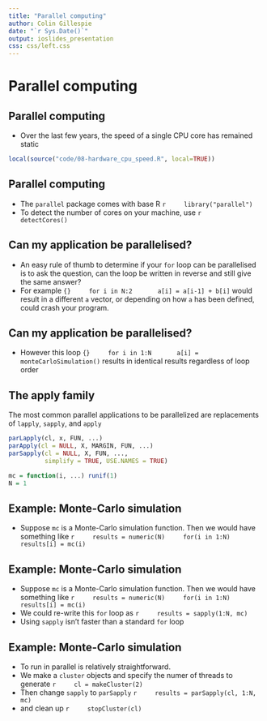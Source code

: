 ```yaml
---
title: "Parallel computing"
author: Colin Gillespie
date: "`r Sys.Date()`"
output: ioslides_presentation
css: css/left.css
---
```

<!--
%\VignetteEngine{knitr::rmarkdown}
%\VignetteIndexEntry{Slides: Parallel computing}
-->

# Parallel computing
## Parallel computing

  * Over the last few years, the speed of a single CPU core has remained static 
  
```r
local(source("code/08-hardware_cpu_speed.R", local=TRUE))
```
  

## Parallel computing

  * The `parallel` package comes with base R
    ```r
    library("parallel")
    ```
  * To detect the number of cores on your machine, use
    ```r
    detectCores()
    ```
    
## Can my application be parallelised?    

  * An easy rule of thumb to determine if your `for` loop can be parallelised is
to ask the question, can the loop be written in reverse and still give the same
answer? 
  * For example
    ```{}
    for i in N:2
      a[i] = a[i-1] + b[i]
    ```
would result in a different `a` vector, or depending on how `a` has been
defined, could crash your program. 

## Can my application be parallelised?    

  * However this loop
    ```{}
    for i in 1:N
      a[i] = monteCarloSimulation()
    ```
results in identical results regardless of loop order

  
## The apply family

The most common parallel applications to be parallelized are replacements of `lapply`, `sapply`, and  `apply`

```r
parLapply(cl, x, FUN, ...)
parApply(cl = NULL, X, MARGIN, FUN, ...)
parSapply(cl = NULL, X, FUN, ..., 
          simplify = TRUE, USE.NAMES = TRUE) 
```

```r
mc = function(i, ...) runif(1)
N = 1
```

## Example: Monte-Carlo simulation

  * Suppose `mc` is a Monte-Carlo simulation function. Then we would have something like
    ```r
    results = numeric(N)
    for(i in 1:N)
      results[i] = mc(i)
    ```

## Example: Monte-Carlo simulation

  * Suppose `mc` is a Monte-Carlo simulation function. Then we would have something like
    ```r
    results = numeric(N)
    for(i in 1:N)
      results[i] = mc(i)
    ```
  * We could re-write this `for` loop as
    ```r
    results = sapply(1:N, mc)
    ```
  * Using `sapply` isn't faster than a standard `for` loop
  
## Example: Monte-Carlo simulation

  * To run in parallel is relatively straightforward. 
  * We make a `cluster` objects and specify the numer of threads to generate
    ```r
    cl = makeCluster(2)
    ```
  * Then change `sapply` to `parSapply`
    ```r
    results = parSapply(cl, 1:N, mc)
    ```
  * and clean up
    ```r
    stopCluster(cl)
    ```
